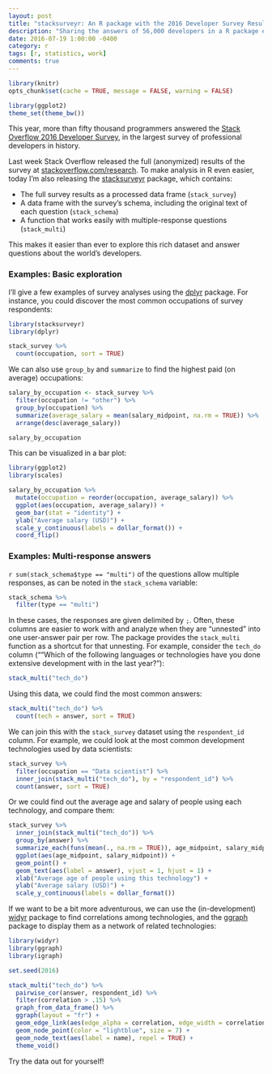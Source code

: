 ```yaml
---
layout: post
title: "stacksurveyr: An R package with the 2016 Developer Survey Results"
description: "Sharing the answers of 56,000 developers in a R package easily suited for analysis"
date: 2016-07-19 1:00:00 -0400
category: r
tags: [r, statistics, work]
comments: true
---
```


```r
library(knitr)
opts_chunk$set(cache = TRUE, message = FALSE, warning = FALSE)

library(ggplot2)
theme_set(theme_bw())
```

This year, more than fifty thousand programmers answered the [Stack Overflow 2016 Developer Survey](http://stackoverflow.com/research/developer-survey-2016), in the largest survey of professional developers in history.

Last week Stack Overflow released the full (anonymized) results of the survey at [stackoverflow.com/research](http://stackoverflow.com/research). To make analysis in R even easier, today I'm also releasing the [stacksurveyr](https://github.com/dgrtwo/stacksurveyr) package, which contains:

* The full survey results as a processed data frame (`stack_survey`)
* A data frame with the survey's schema, including the original text of each question (`stack_schema`)
* A function that works easily with multiple-response questions (`stack_multi`)

This makes it easier than ever to explore this rich dataset and answer questions about the world's developers.

### Examples: Basic exploration

I'll give a few examples of survey analyses using the [dplyr](https://github.com/hadley/dplyr) package. For instance, you could discover the most common occupations of survey respondents:

```r
library(stacksurveyr)
library(dplyr)

stack_survey %>%
  count(occupation, sort = TRUE)
```

We can also use `group_by` and `summarize` to find the highest paid (on average) occupations:

```r
salary_by_occupation <- stack_survey %>%
  filter(occupation != "other") %>%
  group_by(occupation) %>%
  summarize(average_salary = mean(salary_midpoint, na.rm = TRUE)) %>%
  arrange(desc(average_salary))

salary_by_occupation
```

This can be visualized in a bar plot:

```r
library(ggplot2)
library(scales)

salary_by_occupation %>%
  mutate(occupation = reorder(occupation, average_salary)) %>%
  ggplot(aes(occupation, average_salary)) +
  geom_bar(stat = "identity") +
  ylab("Average salary (USD)") +
  scale_y_continuous(labels = dollar_format()) +
  coord_flip()
```

### Examples: Multi-response answers

`r sum(stack_schema$type == "multi")` of the questions allow multiple responses, as can be noted in the `stack_schema` variable:

```r
stack_schema %>%
  filter(type == "multi")
```

In these cases, the responses are given delimited by `; `. Often, these columns are easier to work with and analyze when they are "unnested" into one user-answer pair per row. The package provides the `stack_multi` function as a shortcut for that unnesting. For example, consider the `tech_do` column (""Which of the following languages or technologies have you done extensive development with in the last year?"):  

```r
stack_multi("tech_do")
```

Using this data, we could find the most common answers:

```r
stack_multi("tech_do") %>%
  count(tech = answer, sort = TRUE)
```

We can join this with the `stack_survey` dataset using the `respondent_id` column. For example, we could look at the most common development technologies used by data scientists:

```r
stack_survey %>%
  filter(occupation == "Data scientist") %>%
  inner_join(stack_multi("tech_do"), by = "respondent_id") %>%
  count(answer, sort = TRUE)
```

Or we could find out the average age and salary of people using each technology, and compare them:

```r
stack_survey %>%
  inner_join(stack_multi("tech_do")) %>%
  group_by(answer) %>%
  summarize_each(funs(mean(., na.rm = TRUE)), age_midpoint, salary_midpoint) %>%
  ggplot(aes(age_midpoint, salary_midpoint)) +
  geom_point() +
  geom_text(aes(label = answer), vjust = 1, hjust = 1) +
  xlab("Average age of people using this technology") +
  ylab("Average salary (USD)") +
  scale_y_continuous(labels = dollar_format())
```

If we want to be a bit more adventurous, we can use the (in-development) [widyr](https://github.com/dgrtwo/widyr) package to find correlations among technologies, and the [ggraph](https://github.com/thomasp85/ggraph) package to display them as a network of related technologies:

```r
library(widyr)
library(ggraph)
library(igraph)

set.seed(2016)

stack_multi("tech_do") %>%
  pairwise_cor(answer, respondent_id) %>%
  filter(correlation > .15) %>%
  graph_from_data_frame() %>%
  ggraph(layout = "fr") +
  geom_edge_link(aes(edge_alpha = correlation, edge_width = correlation)) +
  geom_node_point(color = "lightblue", size = 7) +
  geom_node_text(aes(label = name), repel = TRUE) +
  theme_void()
```

Try the data out for yourself!
